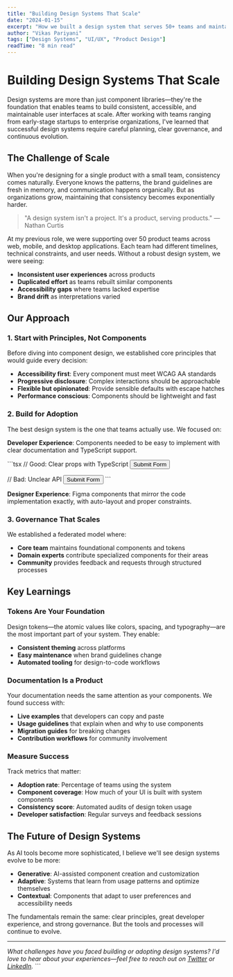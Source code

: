 ```yaml
---
title: "Building Design Systems That Scale"
date: "2024-01-15"
excerpt: "How we built a design system that serves 50+ teams and maintains consistency across multiple products while staying flexible enough to evolve."
author: "Vikas Pariyani"
tags: ["Design Systems", "UI/UX", "Product Design"]
readTime: "8 min read"
---
```


# Building Design Systems That Scale

Design systems are more than just component libraries—they're the foundation that enables teams to build consistent, accessible, and maintainable user interfaces at scale. After working with teams ranging from early-stage startups to enterprise organizations, I've learned that successful design systems require careful planning, clear governance, and continuous evolution.

## The Challenge of Scale

When you're designing for a single product with a small team, consistency comes naturally. Everyone knows the patterns, the brand guidelines are fresh in memory, and communication happens organically. But as organizations grow, maintaining that consistency becomes exponentially harder.

> "A design system isn't a project. It's a product, serving products." — Nathan Curtis

At my previous role, we were supporting over 50 product teams across web, mobile, and desktop applications. Each team had different timelines, technical constraints, and user needs. Without a robust design system, we were seeing:

- **Inconsistent user experiences** across products
- **Duplicated effort** as teams rebuilt similar components
- **Accessibility gaps** where teams lacked expertise
- **Brand drift** as interpretations varied

## Our Approach

### 1. Start with Principles, Not Components

Before diving into component design, we established core principles that would guide every decision:

- **Accessibility first**: Every component must meet WCAG AA standards
- **Progressive disclosure**: Complex interactions should be approachable
- **Flexible but opinionated**: Provide sensible defaults with escape hatches
- **Performance conscious**: Components should be lightweight and fast

### 2. Build for Adoption

The best design system is the one that teams actually use. We focused on:

**Developer Experience**: Components needed to be easy to implement with clear documentation and TypeScript support.

\`\`\`tsx
// Good: Clear props with TypeScript
<Button variant="primary" size="large" loading={isSubmitting}>
  Submit Form
</Button>

// Bad: Unclear API
<Button type="1" big={true} spinner={loading}>
  Submit Form
</Button>
\`\`\`

**Designer Experience**: Figma components that mirror the code implementation exactly, with auto-layout and proper constraints.

### 3. Governance That Scales

We established a federated model where:

- **Core team** maintains foundational components and tokens
- **Domain experts** contribute specialized components for their areas
- **Community** provides feedback and requests through structured processes

## Key Learnings

### Tokens Are Your Foundation

Design tokens—the atomic values like colors, spacing, and typography—are the most important part of your system. They enable:

- **Consistent theming** across platforms
- **Easy maintenance** when brand guidelines change
- **Automated tooling** for design-to-code workflows

### Documentation Is a Product

Your documentation needs the same attention as your components. We found success with:

- **Live examples** that developers can copy and paste
- **Usage guidelines** that explain when and why to use components
- **Migration guides** for breaking changes
- **Contribution workflows** for community involvement

### Measure Success

Track metrics that matter:

- **Adoption rate**: Percentage of teams using the system
- **Component coverage**: How much of your UI is built with system components
- **Consistency score**: Automated audits of design token usage
- **Developer satisfaction**: Regular surveys and feedback sessions

## The Future of Design Systems

As AI tools become more sophisticated, I believe we'll see design systems evolve to be more:

- **Generative**: AI-assisted component creation and customization
- **Adaptive**: Systems that learn from usage patterns and optimize themselves
- **Contextual**: Components that adapt to user preferences and accessibility needs

The fundamentals remain the same: clear principles, great developer experience, and strong governance. But the tools and processes will continue to evolve.

---

*What challenges have you faced building or adopting design systems? I'd love to hear about your experiences—feel free to reach out on [Twitter](https://twitter.com) or [LinkedIn](https://linkedin.com).*
\`\`\`
